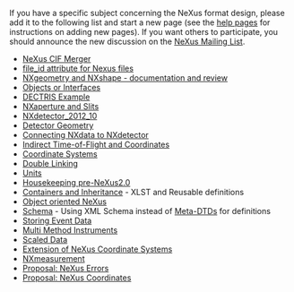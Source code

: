 If you have a specific subject concerning the NeXus format design, please add it to the following list and start a new page (see the [[Help:Contents|help pages]] for instructions on adding new pages).  If you want others to participate, you should announce the new discussion on the [http://lists.nexusformat.org/mailman/listinfo/nexus NeXus Mailing List].

*[[NeXus CIF Merger]]
*[[file_id attribute for Nexus files]]
*[[NXgeometry and NXshape - documentation and review]]
*[[Objects or Interfaces]]
*[[DECTRIS Example]]
*[[NXaperture and Slits]]
*[[NXdetector_2012_10]]
*[[Detector Geometry]]
*[[Connecting NXdata to NXdetector]]
*[[Indirect Time-of-Flight and Coordinates]]
*[[Coordinate Systems]]
*[[Double Linking]]
*[[Units]]
*[[Housekeeping pre-NeXus2.0]]
*[[Containers and Inheritance]] - XLST and Reusable definitions
*[[OO-NeXus|Object oriented NeXus]]
*[[Schema]] - Using XML Schema instead of [[Metaformat|Meta-DTDs]] for definitions
*[[Storing Event Data]]
*[[Multi Method Instruments]]
*[[Scaled Data]]
*[[Extension of NeXus Coordinate Systems]]
*[[NXmeasurement]]
*[[Proposal: NeXus Errors]]
*[[Proposal: NeXus Coordinates]]